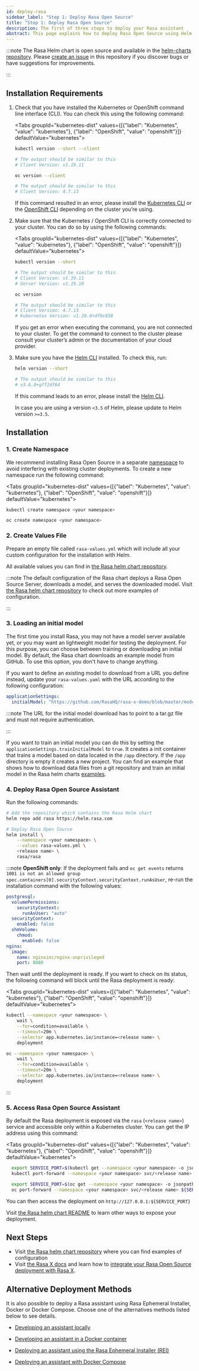 ```yaml
---
id: deploy-rasa
sidebar_label: "Step 1: Deploy Rasa Open Source"
title: "Step 1: Deploy Rasa Open Source"
description: The first of three steps to deploy your Rasa assistant
abstract: This page explains how to deploy Rasa Open Source using Helm. The first of three steps in deploying your Rasa assistant.
---
```

<!-- this file is version specific, do not use `@site/...` syntax -->

:::note
The Rasa Helm chart is open source and available in the
[helm-charts repository](https://github.com/rasahq/helm-charts).
Please
[create an issue](https://github.com/RasaHQ/helm-charts/issues/new) in this
repository if you discover bugs or have suggestions for improvements.

:::


## Installation Requirements

1. Check that you have installed the Kubernetes or OpenShift command line
   interface (CLI). You can check this using the following command:

   <Tabs groupId="kubernetes-dist" values={[{"label": "Kubernetes", "value": "kubernetes"}, {"label": "OpenShift", "value": "openshift"}]} defaultValue="kubernetes">
     <TabItem value="kubernetes">

     ```bash
     kubectl version --short --client

     # The output should be similar to this
     # Client Version: v1.19.11
     ```

     </TabItem>
     <TabItem value="openshift">

     ```bash
     oc version --client

     # The output should be similar to this
     # Client Version: 4.7.13
     ```

     </TabItem>
   </Tabs>

   If this command resulted in an error, please install the
   [Kubernetes CLI](https://kubernetes.io/docs/tasks/tools/install-kubectl/) or the
   [OpenShift CLI](https://docs.openshift.com/container-platform/4.7/cli_reference/openshift_cli/getting-started-cli.html#installing-openshift-cli)
   depending on the cluster you’re using.

2. Make sure that the Kubernetes / OpenShift CLI is correctly connected to
   your cluster. You can do so by using the following commands:

   <Tabs groupId="kubernetes-dist" values={[{"label": "Kubernetes", "value": "kubernetes"}, {"label": "OpenShift", "value": "openshift"}]} defaultValue="kubernetes">
     <TabItem value="kubernetes">

     ```bash
     kubectl version --short

     # The output should be similar to this
     # Client Version: v1.19.11
     # Server Version: v1.19.10
     ```

     </TabItem>
     <TabItem value="openshift">

     ```bash
     oc version

     # The output should be similar to this
     # Client Version: 4.7.13
     # Kubernetes Version: v1.20.0+df9c838
     ```

     </TabItem>
   </Tabs>

   If you get an error when executing the command, you are not connected to your
   cluster. To get the command to connect to the cluster please consult your cluster’s
   admin or the documentation of your cloud provider.

3. Make sure you have the [Helm CLI](https://helm.sh/docs/intro/install/)
   installed. To check this, run:

   ```bash
   helm version --short

   # The output should be similar to this
   # v3.6.0+g7f2df64
   ```

   If this command leads to an error, please install the
   [Helm CLI](https://helm.sh/docs/intro/install/).

   In case you are using a version `<3.5` of Helm, please update to Helm version
   `>=3.5`.

## Installation

### 1. Create Namespace

We recommend installing Rasa Open Source in a separate
[namespace](https://kubernetes.io/docs/concepts/overview/working-with-objects/namespaces/)
to avoid interfering with existing cluster deployments. To create a new namespace
run the following command:

<Tabs groupId="kubernetes-dist" values={[{"label": "Kubernetes", "value": "kubernetes"}, {"label": "OpenShift", "value": "openshift"}]} defaultValue="kubernetes">
  <TabItem value="kubernetes">

  ```bash
  kubectl create namespace <your namespace>
  ```

  </TabItem>
  <TabItem value="openshift">

  ```bash
  oc create namespace <your namespace>
  ```

  </TabItem>
</Tabs>

### 2. Create Values File

Prepare an empty file called `rasa-values.yml` which will include all your custom
configuration for the installation with Helm.

All available values you can find in [the Rasa helm chart repository](https://github.com/RasaHQ/helm-charts/tree/main/charts/rasa#values).

:::note
The default configuration of the Rasa chart deploys a Rasa Open Source Server, downloads a model, and serves the downloaded model.
Visit [the Rasa helm chart repository](https://github.com/RasaHQ/helm-charts/tree/main/charts/rasa#quick-start) to check out more examples of configuration.

:::

### 3. Loading an initial model

The first time you install Rasa, you may not have a model server available yet, or you may want an lightweight model for testing the deployment.
For this purpose, you can choose between training or downloading an initial model. By default, the Rasa chart downloads an example model from GitHub.
To use this option, you don't have to change anything.

If you want to define an existing model to download from a URL you define instead, update your `rasa-values.yaml` with the URL according to the following configuration:

  ```yaml
  applicationSettings:
    initialModel: "https://github.com/RasaHQ/rasa-x-demo/blob/master/models/model.tar.gz?raw=true"
  ```
:::note
The URL for the initial model download has to point to a tar.gz file and must not require authentication.

:::

If you want to train an initial model you can do this by setting the `applicationSettings.trainInitialModel` to `true`.
It creates a init container that trains a model based on data located in the `/app` directory. If the `/app` directory is empty it creates a new project.
You can find an example that shows how to download data files from a git repository and train an initial model in the Rasa helm charts [examples](https://github.com/RasaHQ/helm-charts/blob/main/examples/rasa/train-model-helmfile.yaml).

### 4. Deploy Rasa Open Source Assistant

Run the following commands:

```bash
# Add the repository which contains the Rasa Helm chart
helm repo add rasa https://helm.rasa.com

# Deploy Rasa Open Source
helm install \
    --namespace <your namespace> \
    --values rasa-values.yml \
    <release name> \
    rasa/rasa
```

:::note
**OpenShift only**: If the deployment fails and `oc get events` returns
`1001 is not an allowed group spec.containers[0].securityContext.securityContext.runAsUser`,
re-run the installation command with the following values:

```yaml
postgresql:
  volumePermissions:
    securityContext:
      runAsUser: "auto"
  securityContext:
    enabled: false
  shmVolume:
    chmod:
      enabled: false
nginx:
  image:
    name: nginxinc/nginx-unprivileged
    port: 8080
```

Then wait until the deployment is ready. If you want to check on its status, the following command
will block until the Rasa deployment is ready:

<Tabs groupId="kubernetes-dist" values={[{"label": "Kubernetes", "value": "kubernetes"}, {"label": "OpenShift", "value": "openshift"}]} defaultValue="kubernetes">
  <TabItem value="kubernetes">

  ```bash
  kubectl --namespace <your namespace> \
      wait \
      --for=condition=available \
      --timeout=20m \
      --selector app.kubernetes.io/instance=<release name> \
      deployment
  ```

  </TabItem>
  <TabItem value="openshift">

  ```bash
  oc --namespace <your namespace> \
      wait \
      --for=condition=available \
      --timeout=20m \
      --selector app.kubernetes.io/instance=<release name> \
      deployment
  ```

  </TabItem>
</Tabs>

:::


### 5. Access Rasa Open Source Assistant

By default the Rasa deployment is exposed via the `rasa` (`<release name>`) service and accessible only within a Kubernetes cluster. You can get
the IP address using this command:

<Tabs groupId="kubernetes-dist" values={[{"label": "Kubernetes", "value": "kubernetes"}, {"label": "OpenShift", "value": "openshift"}]} defaultValue="kubernetes">
  <TabItem value="kubernetes">

  ```bash
    export SERVICE_PORT=$(kubectl get --namespace <your namespace> -o jsonpath="{.spec.ports[0].port}" services <release name>)
    kubectl port-forward --namespace <your namespace> svc/<release name> ${SERVICE_PORT}:${SERVICE_PORT} &
  ```

  </TabItem>
  <TabItem value="openshift">

  ```bash
    export SERVICE_PORT=$(oc get --namespace <your namespace> -o jsonpath="{.spec.ports[0].port}" services <release name>)
    oc port-forward --namespace <your namespace> svc/<release name> ${SERVICE_PORT}:${SERVICE_PORT} &
  ```

  </TabItem>
</Tabs>

You can then access the deployment on `http://127.0.0.1:${SERVICE_PORT}`

Visit [the Rasa helm chart README](https://github.com/RasaHQ/helm-charts/tree/main/charts/rasa#exposing-the-rasa-deployment-to-the-public) to learn other ways to expose your deployment.

## Next Steps

- Visit [the Rasa helm chart repository](https://github.com/RasaHQ/helm-charts/tree/main/charts/rasa) where you can find examples of configuration
- Visit [the Rasa X docs](https://rasa.com/docs/rasa-x/) and learn how to [integrate your Rasa Open Source deployment with Rasa X](https://rasa.com/docs/rasa-x/installation-and-setup/deploy#2-connect-rasa-open-source-deployment-the-rasa-helm-chart).

## Alternative Deployment Methods

It is also possible to deploy a Rasa assistant using Rasa Ephemeral Installer, Docker or Docker Compose. Choose one of the alternatives methods listed below to see details.

* [Developing an assistant locally](../installation.mdx)

* [Developing an assistant in a Docker container](../docker/building-in-docker.mdx)

* [Deploying an assistant using the Rasa Ephemeral Installer (REI)](../rei/deploy.mdx)

* [Deploying an assistant with Docker Compose](../docker/deploying-in-docker-compose.mdx)
